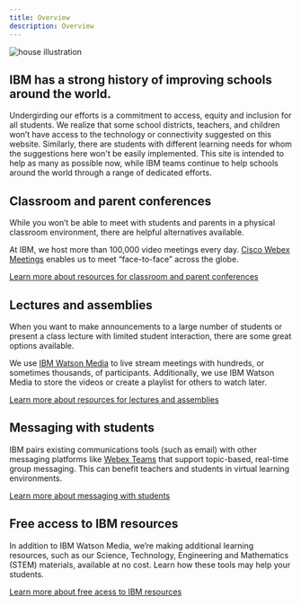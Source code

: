 ```yaml
---
title: Overview
description: Overview
---
```




<Row className="title-with-text">
  <Column colMd={2} colLg={3}>

![house illustration](images/tools-contenttop.png)

  </Column>
  <Column colMd={6} colLg={8}>

## IBM has a strong history of improving schools around the world.

Undergirding our efforts is a commitment to access, equity and inclusion for all students. We realize that some school districts, teachers, and children won’t have access to the technology or connectivity suggested on this website. Similarly, there are students with different learning needs for whom the suggestions here won't be easily implemented. This site is intended to help as many as possible now, while IBM teams continue to help schools around the world through a range of dedicated efforts.

  </Column>
</Row>


<Row className="title-with-text">
  <Column colMd={2} colLg={3}>

## Classroom and parent conferences

  </Column>
  <Column colMd={6} colLg={8}>

While you won’t be able to meet with students and parents in a physical classroom environment, there are helpful alternatives available.

At IBM, we host more than 100,000 video meetings every day. [Cisco Webex Meetings](https://www.webex.com/webexremoteedu.html) enables us to meet “face-to-face” across the globe.

[Learn more about resources for classroom and parent conferences](/tools-and-resources/classroom-and-parent-conferences)

  </Column>
</Row>
<Row className="title-with-text">
  <Column colMd={2} colLg={3}>

## Lectures and assemblies

  </Column>
  <Column colMd={6} colLg={8}>

When you want to make announcements to a large number of students or present a class lecture with limited student interaction, there are some great options available.

We use [IBM Watson Media](http://watson.media.ibm.com/platinum_free_trial.html) to live stream meetings with hundreds, or sometimes thousands, of participants. Additionally, we use IBM Watson Media to store the videos or create a playlist for others to watch later.

[Learn more about resources for lectures and assemblies](/tools-and-resources/lectures-and-assemblies)

  </Column>
</Row>
<Row className="title-with-text">
  <Column colMd={2} colLg={3}>

## Messaging with students

  </Column>
  <Column colMd={6} colLg={8}>

IBM pairs existing communications tools (such as email) with other messaging platforms like [Webex Teams](https://www.webex.com/team-collaboration.html) that support topic-based, real-time group messaging. This can benefit teachers and students in virtual learning environments.

[Learn more about messaging with students](/tools-and-resources/mesaging-with-students)

  </Column>
</Row>
<Row className="title-with-text">
  <Column colMd={2} colLg={3}>

## Free access to IBM resources

</Column>
  <Column colMd={6} colLg={8}>

In addition to IBM Watson Media, we’re making additional learning resources, such as our Science, Technology, Engineering and Mathematics (STEM) materials, available at no cost. Learn how these tools may help your students.

[Learn more about free acess to IBM resources](/tools-and-resources/ibm-resources)

  </Column>
</Row>
